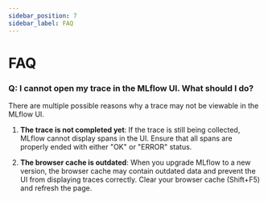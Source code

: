 ```yaml
---
sidebar_position: 7
sidebar_label: FAQ
---
```


# FAQ

### Q: I cannot open my trace in the MLflow UI. What should I do?

There are multiple possible reasons why a trace may not be viewable in the MLflow UI.

1. **The trace is not completed yet**: If the trace is still being collected, MLflow cannot display spans in the UI. Ensure that all spans are properly ended with either "OK" or "ERROR" status.

2. **The browser cache is outdated**: When you upgrade MLflow to a new version, the browser cache may contain outdated data and prevent the UI from displaying traces correctly. Clear your browser cache (Shift+F5) and refresh the page.

